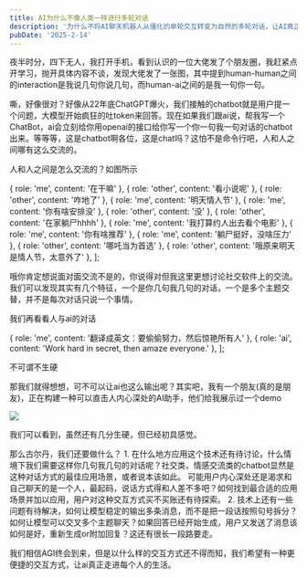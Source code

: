 ```yaml
---
title: AI为什么不像人类一样进行多轮对话
description: '为什么不将AI聊天机器人从僵化的单轮交互转变为自然的多轮对话，让AI真正模拟人类的交流方式。'
pubDate: '2025-2-14'
---
```



夜半时分，四下无人，我打开手机，看到认识的一位大佬发了个朋友圈，我赶紧点开学习，抛开具体内容不谈，发现大佬发了一张图，其中提到human-human之间的interaction是我说几句你说几句，而human-ai之间的是我一句你一句。

嘶，好像很对？好像从22年底ChatGPT爆火，我们接触的chatbot就是用户提一个问题，大模型开始疯狂的吐token来回答。现在如果我们跟ai说，帮我写一个ChatBot，ai会立刻给你用openai的接口给你写一个你一句我一句对话的chatbot出来。等等等，这是chatbot啊各位，这是chat吗？这怕不是命令行吧，人和人之间哪有这么交流的。

人和人之间是怎么交流的？如图所示

  { role: 'me', content: '在干嘛' },
  { role: 'other', content: '看小说呢' },
  { role: 'other', content: '咋地了' },
  { role: 'me', content: '明天情人节' },
  { role: 'me', content: '你有啥安排没' },
  { role: 'other', content: '没' },
  { role: 'other', content: '在家躺尸hhhh' },
  { role: 'me', content: '我打算约人出去看个电影' },
  { role: 'me', content: '你有啥推荐' },
  { role: 'me', content: '躺尸挺好，没啥压力' },
  { role: 'other', content: '哪吒当为首选' },
  { role: 'other', content: '哦原来明天是情人节，太意外了' },
];

<ChatHistory messages={messages_human_human} client:visible/>


哦你肯定想说面对面交流不是的，你说得对但我这里更想讨论社交软件上的交流。
我们可以发现其实有几个特征，一个是你几句我几句的对话，一个是多个主题交替，并不是每次对话只说一个事情。

我们再看看人与ai的对话

  { role: 'me', content: '翻译成英文：要偷偷努力，然后惊艳所有人' },
  { role: 'ai', content: 'Work hard in secret, then amaze everyone.' },
];

<ChatHistory messages={messages_human_ai} client:visible/>

不可谓不生硬

那我们就得想想，可不可以让ai也这么输出呢？其实吧，我有一个朋友(真的是朋友)，正在构建一种可以直击人内心深处的AI助手，他们给我展示过一个demo

![](https://cdn.studyinglover.com/pic/2025/02/356ad4eff78803b290932ae70a26973e.png)

我们可以看到，虽然还有几分生硬，但已经初具感觉。

那么古尔丹，我们还要做什么？
	1. 在什么地方应用这个技术还有待讨论，什么情境下我们需要这样你几句我几句的对话呢？社交类，情感交流类的chatbot显然是这种对话方式的最佳应用场景，或者说本该如此。
  可能用户内心深处还是渴求和自己聊天的是一个人，最起码，说话方式得和人差不多吧？如何找到最合适的应用场景并加以应用，用户对这种交互方式买不买账还有待探索。
	2. 技术上还有一些问题有待解决，如何让模型稳定的输出多条消息，而不是把一段话按照句号拆分？如何让模型可以交叉多个主题聊天？如果回答已经开始生成，用户又发送了消息该如何是好，重新生成or附加回复？这还有很长一段路要走。

我们相信AGI终会到来，但是以什么样的交互方式还不得而知，我们希望有一种更便捷的交互方式，让ai真正走进每个人的生活。

